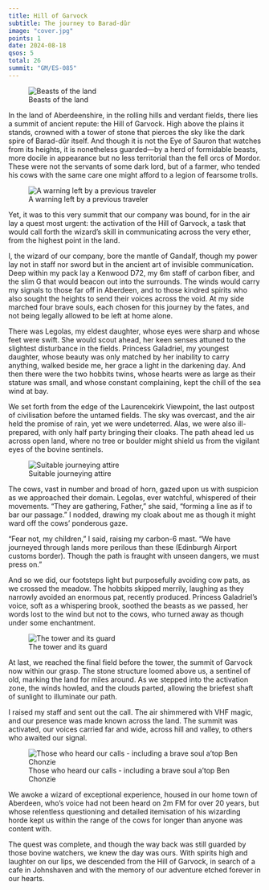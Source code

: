 ```yaml
---
title: Hill of Garvock
subtitle: The journey to Barad-dûr
image: "cover.jpg"
points: 1
date: 2024-08-18
qsos: 5
total: 26
summit: "GM/ES-085"
---
```


![Beasts of the land](coos.jpg)

In the land of Aberdeenshire, in the rolling hills and verdant fields, there lies a summit of ancient repute: the Hill of Garvock. High above the plains it stands, crowned with a tower of stone that pierces the sky like the dark spire of Barad-dûr itself. And though it is not the Eye of Sauron that watches from its heights, it is nonetheless guarded—by a herd of formidable beasts, more docile in appearance but no less territorial than the fell orcs of Mordor. These were not the servants of some dark lord, but of a farmer, who tended his cows with the same care one might afford to a legion of fearsome trolls.

![A warning left by a previous traveler](warning.png)

Yet, it was to this very summit that our company was bound, for in the air lay a quest most urgent: the activation of the Hill of Garvock, a task that would call forth the wizard’s skill in communicating across the very ether, from the highest point in the land.

I, the wizard of our company, bore the mantle of Gandalf, though my power lay not in staff nor sword but in the ancient art of invisible communication. Deep within my pack lay a Kenwood D72, my 6m staff of carbon fiber, and the slim G that would beacon out into the surrounds. The winds would carry my signals to those far off in Aberdeen, and to those kindred spirits who also sought the heights to send their voices across the void. At my side marched four brave souls, each chosen for this journey by the fates, and not being legally allowed to be left at home alone.

There was Legolas, my eldest daughter, whose eyes were sharp and whose feet were swift. She would scout ahead, her keen senses attuned to the slightest disturbance in the fields. Princess Galadriel, my youngest daughter, whose beauty was only matched by her inability to carry anything, walked beside me, her grace a light in the darkening day. And then there were the two hobbits twins, whose hearts were as large as their stature was small, and whose constant complaining, kept the chill of the sea wind at bay.

We set forth from the edge of the Laurencekirk Viewpoint, the last outpost of civilisation before the untamed fields. The sky was overcast, and the air held the promise of rain, yet we were undeterred. Alas, we were also ill-prepared, with only half party bringing their cloaks. The path ahead led us across open land, where no tree or boulder might shield us from the vigilant eyes of the bovine sentinels.

![Suitable journeying attire](princess.jpg)

The cows, vast in number and broad of horn, gazed upon us with suspicion as we approached their domain. Legolas, ever watchful, whispered of their movements. "They are gathering, Father," she said, "forming a line as if to bar our passage." I nodded, drawing my cloak about me as though it might ward off the cows’ ponderous gaze.

"Fear not, my children," I said, raising my carbon-6 mast. "We have journeyed through lands more perilous than these (Edinburgh Airport customs border). Though the path is fraught with unseen dangers, we must press on."

And so we did, our footsteps light but purposefully avoiding cow pats, as we crossed the meadow. The hobbits skipped merrily, laughing as they narrowly avoided an enormous pat, recently produced. Princess Galadriel’s voice, soft as a whispering brook, soothed the beasts as we passed, her words lost to the wind but not to the cows, who turned away as though under some enchantment.

![The tower and its guard](in-sight.jpg)

At last, we reached the final field before the tower, the summit of Garvock now within our grasp. The stone structure loomed above us, a sentinel of old, marking the land for miles around. As we stepped into the activation zone, the winds howled, and the clouds parted, allowing the briefest shaft of sunlight to illuminate our path.

I raised my staff and sent out the call. The air shimmered with VHF magic, and our presence was made known across the land. The summit was activated, our voices carried far and wide, across hill and valley, to others who awaited our signal.

![Those who heard our calls - including a brave soul a'top Ben Chonzie](qsos.png)

We awoke a wizard of exceptional experience, housed in our home town of Aberdeen, who's voice had not been heard on 2m FM for over 20 years, but whose relentless questioning and detailed itemisation of his wizarding horde kept us within the range of the cows for longer than anyone was content with.

The quest was complete, and though the way back was still guarded by those bovine watchers, we knew the day was ours. With spirits high and laughter on our lips, we descended from the Hill of Garvock, in search of a cafe in Johnshaven and with the memory of our adventure etched forever in our hearts.
